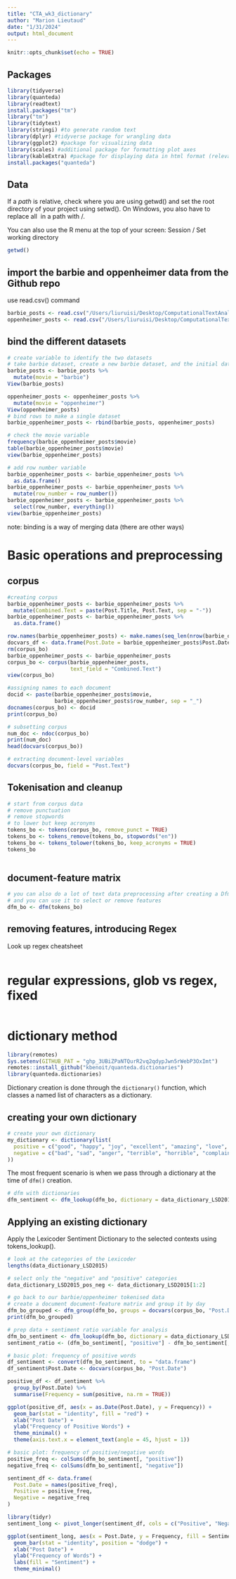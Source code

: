 ```yaml
---
title: "CTA_wk3_dictionary"
author: "Marion Lieutaud"
date: "1/31/2024"
output: html_document
---
```


```r
knitr::opts_chunk$set(echo = TRUE)
```

## Packages
```r
library(tidyverse)
library(quanteda)
library(readtext)
install.packages("tm")
library("tm")
library(tidytext)
library(stringi) #to generate random text
library(dplyr) #tidyverse package for wrangling data
library(ggplot2) #package for visualizing data
library(scales) #additional package for formatting plot axes
library(kableExtra) #package for displaying data in html format (relevant for formatting this worksheet mainly)
install.packages("quanteda")
```

## Data
\textcolor{red}{The most common problem related to loading data into R are misspecified locations of files or directories.}

If a *path* is relative, check where you are using getwd() and set the root directory of your project using setwd(). On Windows, you also have to replace all \ in a path with /.

You can also use the R menu at the top of your screen: Session / Set working directory

```r
getwd()
```

## import the barbie and oppenheimer data from the Github repo
use read.csv() command
```r
barbie_posts <- read.csv("/Users/liuruisi/Desktop/ComputationalTextAnalysis_Week03/Barbie_Reddit_Posts - Barbie_Reddit_Posts.csv")
oppenheimer_posts <- read.csv("/Users/liuruisi/Desktop/ComputationalTextAnalysis_Week03/Oppenheimer_Reddit_Posts - Oppenheimer_Reddit_Posts.csv")
```

## bind the different datasets
```r
# create variable to identify the two datasets
# take barbie dataset, create a new barbie dataset, and the initial dataset wouldn't have it
barbie_posts <- barbie_posts %>%
  mutate(movie = "barbie")
View(barbie_posts)

oppenheimer_posts <- oppenheimer_posts %>%
  mutate(movie = "oppenheimer")
View(oppenheimer_posts)
# bind rows to make a single dataset
barbie_oppenheimer_posts <- rbind(barbie_posts, oppenheimer_posts)

# check the movie variable
frequency(barbie_oppenheimer_posts$movie)
table(barbie_oppenheimer_posts$movie)
view(barbie_oppenheimer_posts)

# add row number variable
barbie_oppenheimer_posts <- barbie_oppenheimer_posts %>%
  as.data.frame()
barbie_oppenheimer_posts <- barbie_oppenheimer_posts %>%
  mutate(row_number = row_number())
barbie_oppenheimer_posts <- barbie_oppenheimer_posts %>%
  select(row_number, everything())
view(barbie_oppenheimer_posts)
```
note: binding is a way of merging data (there are other ways)


# Basic operations and preprocessing

## corpus
```r
#creating corpus
barbie_oppenheimer_posts <- barbie_oppenheimer_posts %>%
  mutate(Combined.Text = paste(Post.Title, Post.Text, sep = "-"))
barbie_oppenheimer_posts <- barbie_oppenheimer_posts %>%
  as.data.frame()

row.names(barbie_oppenheimer_posts) <- make.names(seq_len(nrow(barbie_oppenheimer_posts)), unique = TRUE)
docvars_df <- data.frame(Post.Date = barbie_oppenheimer_posts$Post.Date)
rm(corpus_bo)
barbie_oppenheimer_posts <- barbie_oppenheimer_posts
corpus_bo <- corpus(barbie_oppenheimer_posts, 
                    text_field = "Combined.Text")
view(corpus_bo)

#assigning names to each document
docid <- paste(barbie_oppenheimer_posts$movie,
               barbie_oppenheimer_posts$row_number, sep = "_")
docnames(corpus_bo) <- docid
print(corpus_bo)
```

```r
# subsetting corpus
num_doc <- ndoc(corpus_bo)
print(num_doc)
head(docvars(corpus_bo))

# extracting document-level variables
docvars(corpus_bo, field = "Post.Text")
```

## Tokenisation and cleanup
```r
# start from corpus data
# remove punctuation
# remove stopwords
# to lower but keep acronyms
tokens_bo <- tokens(corpus_bo, remove_punct = TRUE)
tokens_bo <- tokens_remove(tokens_bo, stopwords("en"))
tokens_bo <- tokens_tolower(tokens_bo, keep_acronyms = TRUE)
tokens_bo
  
```

## document-feature matrix
```r
# you can also do a lot of text data preprocessing after creating a Dfm, e.g. 
# and you can use it to select or remove features
dfm_bo <- dfm(tokens_bo)

```

## removing features, introducing Regex

Look up regex cheatsheet
```r

```

# regular expressions, glob vs regex, fixed
```r
```

# dictionary method
```r
library(remotes)
Sys.setenv(GITHUB_PAT = "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")
remotes::install_github("kbenoit/quanteda.dictionaries")
library(quanteda.dictionaries)
```
Dictionary creation is done through the `dictionary()` function, which classes a named list of characters as a dictionary.

## creating your own dictionary
```r
# create your own dictionary
my_dictionary <- dictionary(list(
  positive = c("good", "happy", "joy", "excellent", "amazing", "love", "best", "favorite", "positive"),
  negative = c("bad", "sad", "anger", "terrible", "horrible", "complain", "negative")
))
```

The most frequent scenario is when we pass through a dictionary at the time of `dfm()` creation.
```r
# dfm with dictionaries
dfm_sentiment <- dfm_lookup(dfm_bo, dictionary = data_dictionary_LSD2015_pos_neg)
```


## Applying an existing dictionary
Apply the Lexicoder Sentiment Dictionary to the selected contexts using tokens_lookup().
```r
# look at the categories of the Lexicoder
lengths(data_dictionary_LSD2015)

# select only the "negative" and "positive" categories
data_dictionary_LSD2015_pos_neg <- data_dictionary_LSD2015[1:2]
```


```r
# go back to our barbie/oppenheimer tokenised data
# create a document document-feature matrix and group it by day
dfm_bo_grouped <- dfm_group(dfm_bo, groups = docvars(corpus_bo, "Post.Date"))
print(dfm_bo_grouped)

# prep data + sentiment ratio variable for analysis
dfm_bo_sentiment <- dfm_lookup(dfm_bo, dictionary = data_dictionary_LSD2015_pos_neg)
sentiment_ratio <- (dfm_bo_sentiment[, "positive"] - dfm_bo_sentiment[, "negative"]) / (dfm_bo_sentiment[, "positive"] + dfm_bo_sentiment[, "negative"])

# basic plot: frequency of positive words
df_sentiment <- convert(dfm_bo_sentiment, to = "data.frame")
df_sentiment$Post.Date <- docvars(corpus_bo, "Post.Date")

positive_df <- df_sentiment %>%
  group_by(Post.Date) %>%
  summarise(Frequency = sum(positive, na.rm = TRUE))

ggplot(positive_df, aes(x = as.Date(Post.Date), y = Frequency)) +
  geom_bar(stat = "identity", fill = "red") +
  xlab("Post Date") +
  ylab("Frequency of Positive Words") +
  theme_minimal() +
  theme(axis.text.x = element_text(angle = 45, hjust = 1))  

# basic plot: frequency of positive/negative words
positive_freq <- colSums(dfm_bo_sentiment[, "positive"])
negative_freq <- colSums(dfm_bo_sentiment[, "negative"])

sentiment_df <- data.frame(
  Post.Date = names(positive_freq),
  Positive = positive_freq,
  Negative = negative_freq
)

library(tidyr)
sentiment_long <- pivot_longer(sentiment_df, cols = c("Positive", "Negative"), names_to = "Sentiment", values_to = "Frequency")

ggplot(sentiment_long, aes(x = Post.Date, y = Frequency, fill = Sentiment)) +
  geom_bar(stat = "identity", position = "dodge") +
  xlab("Post Date") +
  ylab("Frequency of Words") +
  labs(fill = "Sentiment") +
  theme_minimal()
```

